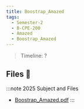 ```yaml
---
title: Boostrap_Amazed
tags:
  - Semester-2
  - B-CPE-200
  - Amazed
  - Boostrap_Amazed
---
```

> Timeline: ?


## Files 📂

:::note 2025 Subject and Files
- [Boostrap_Amazed.pdf](https://github.com/Studio-17/Epitech-Subjects/raw/main/Semester-2/B-CPE-200/Amazed/Boostrap_Amazed/Boostrap_Amazed.pdf)
:::

